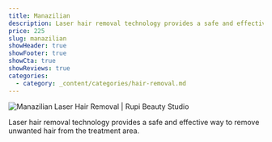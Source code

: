 ```yaml
---
title: Manazilian
description: Laser hair removal technology provides a safe and effective way to remove unwanted hair from the treatment area.
price: 225
slug: manazilian
showHeader: true
showFooter: true
showCta: true
showReviews: true
categories:
  - category: _content/categories/hair-removal.md
---
```


![Manazilian Laser Hair Removal | Rupi Beauty Studio](/uploads/services/laser-hair-removal.webp 'Manazilian Laser Hair Removal  | Rupi Beauty Studio')

Laser hair removal technology provides a safe and effective way to remove unwanted hair from the treatment area.
